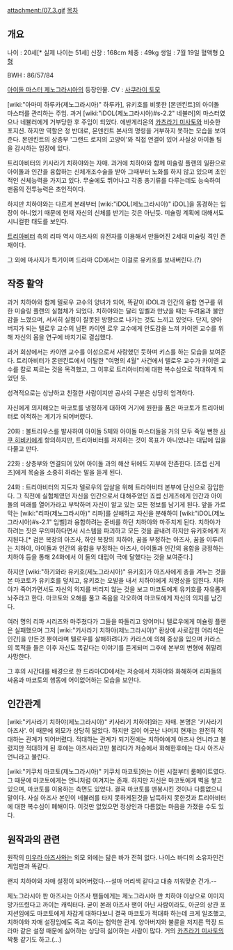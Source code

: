 attachment:/07_3.gif
[[목차]]
== 개요 ==
나이 : 20세[* 실제 나이는 51세]
신장 : 168cm
체중 : 49kg
생일 : 7월 19일
혈액형 [[O형]]

BWH : 86/57/84

[[아이돌 마스터 제노그라시아]]의 등장인물. CV : [[사쿠라이 토모]]

[wiki:"아마미 하루카(제노그라시아)" 하루카], 유키호를 비롯한 [몬덴킨트]의 아이돌 마스터를 관리하는 주임. 과거 [wiki:"iDOL(제노그라시아)#s-2.2" 네뷸러]의 마스터였으나 네뷸러에게 거부당한 후 주임이 되었다. 에반게리온의 [[카츠라기 미사토]]와 비슷한 포지션. 하지만 역할은 정 반대로, 몬덴킨트 본사의 명령을 거부하지 못하는 모습을 보여준다. 몬덴킨트의 상층부 '그랜드 로지의 고양이'와 직접 연결이 있어 사실상 아이돌 팀을 감시하는 입장에 있다.

트리아비터의 키사라기 치하야와는 자매. 과거에 치하야와 함께 미슐링 플랜의 일환으로 아이돌과 인간을 융합하는 신체개조수술을 받아 그때부터 노화를 하지 않고 있으며 초인적인 신체능력을 가지고 있다. 무술에도 뛰어나고 각종 총기류를 다루는데도 능숙하여 맨몸의 전투능력은 초인적이다.

하지만 치하야와는 다르게 본래부터 [wiki:"iDOL(제노그라시아)" iDOL]을 동경하는 입장이 아니었기 때문에 현재 자신의 신체를 반기는 것은 아닌듯. 미슐링 계획에 대해서도 시니컬한 태도를 보인다.

[[트리아비터]] 측의 리파 역시 아즈사의 유전자를 이용해서 만들어진 2세대 미슐링 격인 존재이다.

그 외에 마사지가 특기이며 드라마 CD에서는 이걸로 유키호를 보내버린다.(?)

== 작중 활약 ==
과거 치하야와 함께 텔로우 교수의 양녀가 되어, 똑같이 iDOL과 인간의 융합 연구를 위한 미슐링 플랜의 실험체가 되었다. 치하야와는 달리 임벨과 만났을 때는 두려움과 불안감을 느꼈으며, 서서히 실험이 잘못된 방향으로 나가는 것도 느끼고 있엇다. 단지, 양아버지가 되는 텔로우 교수의 남편 카이엔 로우 교수에게 안도감을 느껴 카이엔 교수를 위해 자신의 몸을 연구에 바치기로 결심했다.

과거 회상에서는 카이엔 교수를 이성으로서 사랑했던 듯하며 키스를 하는 모습을 보여준다. 트리아비터가 몬덴킨트에서 이탈한 "여명의 4월" 사건에서 텔로우 교수가 카이엔 교수를 칼로 찌르는 것을 목격했고, 그 이후로 트리아비터에 대한 복수심으로 적대하게 되었던 듯.

성격적으로는 상냥하고 친절한 사람이지만 공사의 구분은 상당히 엄격하다.

자신에게 의지해오는 마코토를 냉정하게 대하여 거기에 원한을 품은 마코토가 트리아비터로 이적하는 계기가 되어버렸다.

20화 : 볼트리우스를 발사하여 아이돌 5체와 아이돌 마스터들을 거의 모두 죽일 뻔한 [[사쿠 히비키]]에게 항의하지만, 트리아비터를 저지하는 것이 목표가 아니었냐는 대답에 입을 다물고 만다.

22화 : 상층부와 연결되어 있어 아이돌 과의 해산 뒤에도 지부에 잔존한다. [죠셉 신게츠]에게 목숨을 소중히 하라는 말을 듣게 된다.

24화 : 트리아비터의 지도자 텔로우의 암살을 위해 트라아비터 본부에 단신으로 잠입한다. 그 직전에 실험체였던 자신을 인간으로서 대해주었던 죠셉 신게츠에게 인간과 아이돌의 미래를 열어가라고 부탁하며 자신이 알고 있는 모든 정보를 남기게 된다. 앞을 가로막는 [wiki:"리파(제노그라시아)" 리파]를 살해하고 자신을 분해하여 [wiki:"iDOL(제노그라시아)#s-2.1" 임벨]과 융합하려는 준비를 하던 치하야와 마주치게 된다. 치하야가 하려는 짓은 무의미하다면서 시스템을 파괴하고 모든 것을 끝내려 하지만 유키호에게 저지된다.[* 검은 복장의 아즈사, 하얀 복장의 치하야, 꿈을 부정하는 아즈사, 꿈을 이루려는 치하야, 아이돌과 인간의 융합을 부정하는 아즈사, 아이돌과 인간의 융합을 긍정하는 치하야 등을 통해 24화에서 이 둘의 대립이 극에 달했다는 것을 보여준다.]

하지만 [wiki:"하기와라 유키호(제노그라시아)" 유키호]가 아즈사에게 총을 겨누는 것을 본 마코토가 유키호를 덮치고, 유키호는 오발을 내서 치하야에게 치명상을 입힌다. 치하야가 죽어가면서도 자신의 의지를 버리지 않는 것을 보고 마코토에게 유키호를 자유롭게 놔주라고 한다. 마코토와 오해를 풀고 죽음을 각오하여 마코토에게 자신의 의지를 남긴다.

여러 명의 리파 시리즈와 마주쳤다가 그들을 따돌리고 양어머니 텔로우에게 미슐링 플랜은 실패했으며 그저 [wiki:"키사라기 치하야(제노그라시아)" 환상에 사로잡힌 어리석은 인간]을 만든것 뿐이라며 텔로우를 살해하려다가 카라스에 의해 중상을 입으며 카라스의 목적을 들은 이후 자신도 똑같다는 이야기를 듣게되며 그후에 본부의 변형에 휘말려 사망한다.

그 후의 시간대를 배경으로 한 드라마CD에서는 저승에서 치하야와 화해하며 리파들의 싸움과 마코토의 행동에 어이없어하는 모습을 보인다.

== 인간관계 ==

[wiki:"키사라기 치하야(제노그라시아)" 키사라기 치하야]와는 자매. 본명은 '키사라기 아즈사'. 이 때문에 외모가 상당히 닮았다. 하지만 길이 어긋난 나머지 현재는 완전히 적대하는 관계가 되어버렸다. 적대하는 관계가 되기전에는 치하야에게 아즈사 언니라고 불렸지만 적대하게 된 후에는 아즈사라고만 불리다가 저승에서 화해한후에는 다시 아즈사 언니라고 불린다.

[wiki:"키쿠치 마코토(제노그라시아)" 키쿠치 마코토]와는 어린 시절부터 룸메이트였다. 그 때문에 마코토에게는 언니처럼 여겨지는 존재. 하지만 자신은 마코토에게 벽을 쌓고 있으며, 마코토를 이용하는 측면도 있었다. 결국 마코토를 멘붕시킨 것이나 다름없으니 말이다. 사실 아즈사 본인이 네뷸러를 타지 못하게된것을 납득하지 못한것과 트리아비터에 대한 복수심이 폐해이다. 이것만 없었으면 정상인과 다름없는 마음을 가졌을 수도 있다.

== 원작과의 관련 ==

원작의 [[미우라 아즈사]]와는 외모 외에는 닮은 바가 전혀 없다. 나이스 바디의 소유자인건 게임판과 똑같다. 

왠지 치하야와 자매 설정이 되어버렸다.--설마 머리색 같다고 대충 끼워맞춘 건가.--

제노그라시아 판 아즈사는 아즈사 팬들에게는 제노그라시아 판 치하야 이상으로 이미지 망가뜨렸다고 까이는 캐릭터다. 굳이 본래 아즈사 팬이 아닌 사람이라도, 아군의 상관 포지션임에도 마코토에게 차갑게 대하다보니 결국 마코토가 적대화 하는데 크게 일조했고, 치하야와 자매 설정임에도 죽고 죽이는 험악한 관계. 양아버지와 불륜을 저지른 막장 드라마 같은 설정 때문에 싫어하는 상당히 싫어하는 사람이 많다. 거의 [[카츠라기 미사토]]의 짝퉁 같기도 하고.(…)
